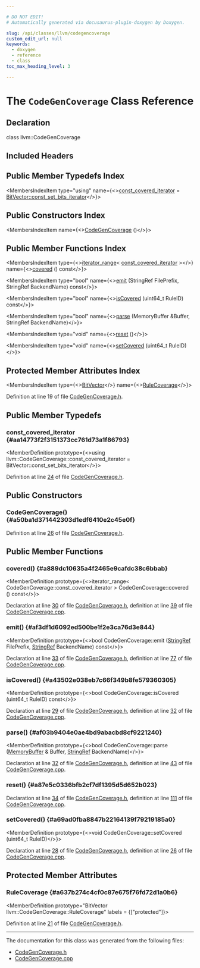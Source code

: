 ```yaml
---

# DO NOT EDIT!
# Automatically generated via docusaurus-plugin-doxygen by Doxygen.

slug: /api/classes/llvm/codegencoverage
custom_edit_url: null
keywords:
  - doxygen
  - reference
  - class
toc_max_heading_level: 3

---
```





# The `CodeGenCoverage` Class Reference

<DoxygenPage pluginConfig={pluginConfig}>



## Declaration

<CodeBlock>class llvm::CodeGenCoverage</CodeBlock>

## Included Headers

<IncludesList>
<IncludesListItem
  filePath="llvm/Support/CodeGenCoverage.h"
  permalink="/docs/api/files/include/include/llvm/include/llvm/support/codegencoverage-h"
  isLocal="true" />
</IncludesList>

## Public Member Typedefs Index

<MembersIndex>

<MembersIndexItem
  type="using"
  name={<><a href="#aa14773f2f3151373cc761d73a1f86793">const&#95;covered&#95;iterator</a> = <a href="/docs/api/classes/llvm/bitvector/#a99a6a1febf299d51eab9d14ce188afe5">BitVector::const&#95;set&#95;bits&#95;iterator</a></>}>
</MembersIndexItem>

</MembersIndex>

## Public Constructors Index

<MembersIndex>

<MembersIndexItem
  name={<><a href="#a50ba1d371442303d1edf6410e2c45e0f">CodeGenCoverage</a> ()</>}>
</MembersIndexItem>

</MembersIndex>

## Public Member Functions Index

<MembersIndex>

<MembersIndexItem
  type={<><a href="/docs/api/classes/llvm/iterator-range">iterator&#95;range</a>&lt; <a href="#aa14773f2f3151373cc761d73a1f86793">const&#95;covered&#95;iterator</a> &gt;</>}
  name={<><a href="#a889dc10635a4f2465e9cafdc38c6bbab">covered</a> () const</>}>
</MembersIndexItem>

<MembersIndexItem
  type="bool"
  name={<><a href="#af3df1d6092ed500be1f2e3ca76d3e844">emit</a> (StringRef FilePrefix, StringRef BackendName) const</>}>
</MembersIndexItem>

<MembersIndexItem
  type="bool"
  name={<><a href="#a43502e038eb7c66f349b8fe579360305">isCovered</a> (uint64&#95;t RuleID) const</>}>
</MembersIndexItem>

<MembersIndexItem
  type="bool"
  name={<><a href="#af03b9404e0ae4bd9abacbd8cf9221240">parse</a> (MemoryBuffer &amp;Buffer, StringRef BackendName)</>}>
</MembersIndexItem>

<MembersIndexItem
  type="void"
  name={<><a href="#a87e5c0336bfb2cf7df1395d5d652b023">reset</a> ()</>}>
</MembersIndexItem>

<MembersIndexItem
  type="void"
  name={<><a href="#a69ad0fba8847b22164139f79219185a0">setCovered</a> (uint64&#95;t RuleID)</>}>
</MembersIndexItem>

</MembersIndex>

## Protected Member Attributes Index

<MembersIndex>

<MembersIndexItem
  type={<><a href="/docs/api/classes/llvm/bitvector">BitVector</a></>}
  name={<><a href="#a637b274c4cf0c87e675f76fd72d1a0b6">RuleCoverage</a></>}>
</MembersIndexItem>

</MembersIndex>


Definition at line 19 of file <a href="/docs/api/files/include/include/llvm/include/llvm/support/codegencoverage-h">CodeGenCoverage.h</a>.

<SectionDefinition>

## Public Member Typedefs

### const&#95;covered&#95;iterator {#aa14773f2f3151373cc761d73a1f86793}

<MemberDefinition
  prototype={<>using llvm::CodeGenCoverage::const&#95;covered&#95;iterator =  BitVector::const&#95;set&#95;bits&#95;iterator</>}>

Definition at line <a href="/docs/api/files/include/include/llvm/include/llvm/support/codegencoverage-h/#l00024">24</a> of file <a href="/docs/api/files/include/include/llvm/include/llvm/support/codegencoverage-h">CodeGenCoverage.h</a>.
</MemberDefinition>

</SectionDefinition>

<SectionDefinition>

## Public Constructors

### CodeGenCoverage() {#a50ba1d371442303d1edf6410e2c45e0f}

<MemberDefinition
  prototype="CodeGenCoverage::CodeGenCoverage ()">

Definition at line <a href="/docs/api/files/include/include/llvm/include/llvm/support/codegencoverage-h/#l00026">26</a> of file <a href="/docs/api/files/include/include/llvm/include/llvm/support/codegencoverage-h">CodeGenCoverage.h</a>.
</MemberDefinition>

</SectionDefinition>

<SectionDefinition>

## Public Member Functions

### covered() {#a889dc10635a4f2465e9cafdc38c6bbab}

<MemberDefinition
  prototype={<>iterator&#95;range&lt; CodeGenCoverage::const&#95;covered&#95;iterator &gt; CodeGenCoverage::covered () const</>}>

Declaration at line <a href="/docs/api/files/include/include/llvm/include/llvm/support/codegencoverage-h/#l00030">30</a> of file <a href="/docs/api/files/include/include/llvm/include/llvm/support/codegencoverage-h">CodeGenCoverage.h</a>, definition at line <a href="/docs/api/files/lib/lib/support/codegencoverage-cpp/#l00039">39</a> of file <a href="/docs/api/files/lib/lib/support/codegencoverage-cpp">CodeGenCoverage.cpp</a>.
</MemberDefinition>

### emit() {#af3df1d6092ed500be1f2e3ca76d3e844}

<MemberDefinition
  prototype={<>bool CodeGenCoverage::emit (<a href="/docs/api/classes/llvm/stringref">StringRef</a> FilePrefix, <a href="/docs/api/classes/llvm/stringref">StringRef</a> BackendName) const</>}>

Declaration at line <a href="/docs/api/files/include/include/llvm/include/llvm/support/codegencoverage-h/#l00033">33</a> of file <a href="/docs/api/files/include/include/llvm/include/llvm/support/codegencoverage-h">CodeGenCoverage.h</a>, definition at line <a href="/docs/api/files/lib/lib/support/codegencoverage-cpp/#l00077">77</a> of file <a href="/docs/api/files/lib/lib/support/codegencoverage-cpp">CodeGenCoverage.cpp</a>.
</MemberDefinition>

### isCovered() {#a43502e038eb7c66f349b8fe579360305}

<MemberDefinition
  prototype={<>bool CodeGenCoverage::isCovered (uint64&#95;t RuleID) const</>}>

Declaration at line <a href="/docs/api/files/include/include/llvm/include/llvm/support/codegencoverage-h/#l00029">29</a> of file <a href="/docs/api/files/include/include/llvm/include/llvm/support/codegencoverage-h">CodeGenCoverage.h</a>, definition at line <a href="/docs/api/files/lib/lib/support/codegencoverage-cpp/#l00032">32</a> of file <a href="/docs/api/files/lib/lib/support/codegencoverage-cpp">CodeGenCoverage.cpp</a>.
</MemberDefinition>

### parse() {#af03b9404e0ae4bd9abacbd8cf9221240}

<MemberDefinition
  prototype={<>bool CodeGenCoverage::parse (<a href="/docs/api/classes/llvm/memorybuffer">MemoryBuffer</a> &amp; Buffer, <a href="/docs/api/classes/llvm/stringref">StringRef</a> BackendName)</>}>

Declaration at line <a href="/docs/api/files/include/include/llvm/include/llvm/support/codegencoverage-h/#l00032">32</a> of file <a href="/docs/api/files/include/include/llvm/include/llvm/support/codegencoverage-h">CodeGenCoverage.h</a>, definition at line <a href="/docs/api/files/lib/lib/support/codegencoverage-cpp/#l00043">43</a> of file <a href="/docs/api/files/lib/lib/support/codegencoverage-cpp">CodeGenCoverage.cpp</a>.
</MemberDefinition>

### reset() {#a87e5c0336bfb2cf7df1395d5d652b023}

<MemberDefinition
  prototype="void CodeGenCoverage::reset ()">

Declaration at line <a href="/docs/api/files/include/include/llvm/include/llvm/support/codegencoverage-h/#l00034">34</a> of file <a href="/docs/api/files/include/include/llvm/include/llvm/support/codegencoverage-h">CodeGenCoverage.h</a>, definition at line <a href="/docs/api/files/lib/lib/support/codegencoverage-cpp/#l00111">111</a> of file <a href="/docs/api/files/lib/lib/support/codegencoverage-cpp">CodeGenCoverage.cpp</a>.
</MemberDefinition>

### setCovered() {#a69ad0fba8847b22164139f79219185a0}

<MemberDefinition
  prototype={<>void CodeGenCoverage::setCovered (uint64&#95;t RuleID)</>}>

Declaration at line <a href="/docs/api/files/include/include/llvm/include/llvm/support/codegencoverage-h/#l00028">28</a> of file <a href="/docs/api/files/include/include/llvm/include/llvm/support/codegencoverage-h">CodeGenCoverage.h</a>, definition at line <a href="/docs/api/files/lib/lib/support/codegencoverage-cpp/#l00026">26</a> of file <a href="/docs/api/files/lib/lib/support/codegencoverage-cpp">CodeGenCoverage.cpp</a>.
</MemberDefinition>

</SectionDefinition>

<SectionDefinition>

## Protected Member Attributes

### RuleCoverage {#a637b274c4cf0c87e675f76fd72d1a0b6}

<MemberDefinition
  prototype="BitVector llvm::CodeGenCoverage::RuleCoverage"
  labels = {["protected"]}>

Definition at line <a href="/docs/api/files/include/include/llvm/include/llvm/support/codegencoverage-h/#l00021">21</a> of file <a href="/docs/api/files/include/include/llvm/include/llvm/support/codegencoverage-h">CodeGenCoverage.h</a>.
</MemberDefinition>

</SectionDefinition>

<hr/>

The documentation for this class was generated from the following files:

<ul>
<li><a href="/docs/api/files/include/include/llvm/include/llvm/support/codegencoverage-h">CodeGenCoverage.h</a></li>
<li><a href="/docs/api/files/lib/lib/support/codegencoverage-cpp">CodeGenCoverage.cpp</a></li>
</ul>

</DoxygenPage>
